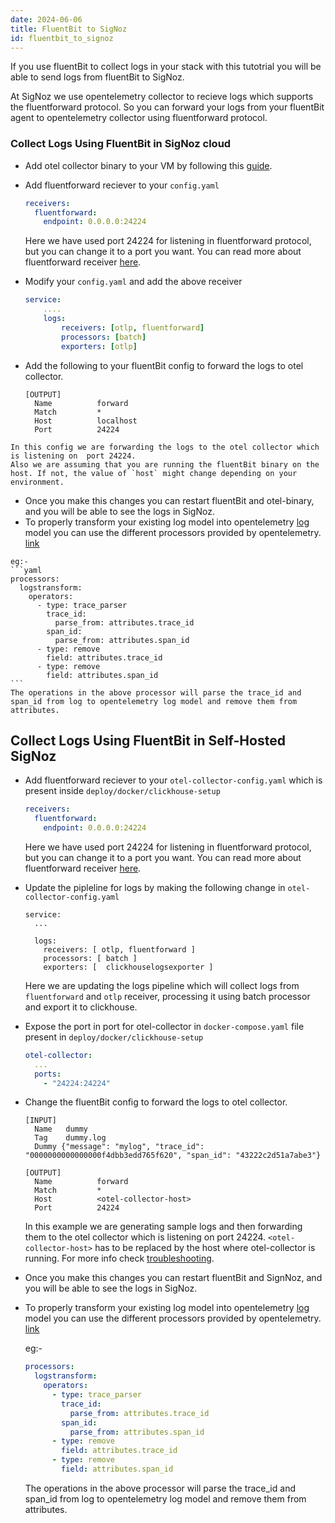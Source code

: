 ```yaml
---
date: 2024-06-06
title: FluentBit to SigNoz
id: fluentbit_to_signoz
---
```



If you use fluentBit to collect logs in your stack with this tutotrial you will be able to send logs from fluentBit to SigNoz.

At SigNoz we use opentelemetry collector to recieve logs which supports the fluentforward protocol. So you can forward your logs from your fluentBit agent to opentelemetry collector using fluentforward protocol.

### Collect Logs Using FluentBit in SigNoz cloud
  * Add otel collector binary to your VM by following this [guide](https://signoz.io/docs/tutorial/opentelemetry-binary-usage-in-virtual-machine/).
  * Add fluentforward reciever to your `config.yaml` 
    ```yaml
    receivers:
      fluentforward:
        endpoint: 0.0.0.0:24224
    ```
    Here we have used port 24224 for listening in fluentforward protocol, but you can change it to a port you want.
    You can read more about fluentforward receiver [here](https://github.com/open-telemetry/opentelemetry-collector-contrib/tree/main/receiver/fluentforwardreceiver).

  * Modify your `config.yaml` and add the above receiver
    ```yaml {4}
    service:
        ....
        logs:
            receivers: [otlp, fluentforward]
            processors: [batch]
            exporters: [otlp]
    ```
  *  Add the following to your fluentBit config to forward the logs to otel collector.
      ```
      [OUTPUT]
        Name          forward
        Match         *
        Host          localhost
        Port          24224
      ```
    In this config we are forwarding the logs to the otel collector which is listening on  port 24224.
    Also we are assuming that you are running the fluentBit binary on the host. If not, the value of `host` might change depending on your environment. 
  *  Once you make this changes you can restart fluentBit and otel-binary, and you will be able to see the logs in SigNoz.
  *  To properly transform your existing log model into opentelemetry [log](https://github.com/open-telemetry/opentelemetry-specification/blob/main/specification/logs/data-model.md) model you can use the different processors provided by opentelemetry. [link](/docs/userguide/logs#processors-available-for-processing-logs)
  
    eg:- 
    ```yaml
    processors:
      logstransform:
        operators:
          - type: trace_parser
            trace_id:
              parse_from: attributes.trace_id
            span_id:
              parse_from: attributes.span_id
          - type: remove
            field: attributes.trace_id
          - type: remove
            field: attributes.span_id
    ```
    The operations in the above processor will parse the trace_id and span_id from log to opentelemetry log model and remove them from attributes.


## Collect Logs Using FluentBit in Self-Hosted SigNoz
* Add fluentforward reciever to your `otel-collector-config.yaml` which is present inside `deploy/docker/clickhouse-setup`
    ```yaml
    receivers:
      fluentforward:
        endpoint: 0.0.0.0:24224
    ```
    Here we have used port 24224 for listening in fluentforward protocol, but you can change it to a port you want.
    You can read more about fluentforward receiver [here](https://github.com/open-telemetry/opentelemetry-collector-contrib/tree/main/receiver/fluentforwardreceiver).

* Update the pipleline for logs by making the following change in `otel-collector-config.yaml`
    ```
    service:
      ...

      logs:
        receivers: [ otlp, fluentforward ]
        processors: [ batch ]
        exporters: [  clickhouselogsexporter ]
    ```
    Here we are updating the logs pipeline which will collect logs from `fluentforward` and `otlp` receiver, processing it using batch processor and export it to clickhouse.
* Expose the port in port for otel-collector in `docker-compose.yaml` file present in `deploy/docker/clickhouse-setup`
  ```yaml
  otel-collector:
    ...
    ports:
      - "24224:24224"
  ```
* Change the fluentBit config to forward the logs to otel collector.
    ```
    [INPUT]
      Name   dummy
      Tag    dummy.log
      Dummy {"message": "mylog", "trace_id": "0000000000000000f4dbb3edd765f620", "span_id": "43222c2d51a7abe3"}

    [OUTPUT]
      Name          forward
      Match         *
      Host          <otel-collector-host>
      Port          24224
    ```
    In this example we are generating sample logs and then forwarding them to the otel collector which is listening on  port 24224.
    `<otel-collector-host>` has to be replaced by the host where otel-collector is running. For more info check [troubleshooting](/docs/install/troubleshooting#signoz-otel-collector-address-grid). 
*  Once you make this changes you can restart fluentBit and SignNoz, and you will be able to see the logs in SigNoz.
*  To properly transform your existing log model into opentelemetry [log](https://github.com/open-telemetry/opentelemetry-specification/blob/main/specification/logs/data-model.md) model you can use the different processors provided by opentelemetry. [link](/docs/userguide/logs#processors-available-for-processing-logs)
  
    eg:- 
    ```yaml
    processors:
      logstransform:
        operators:
          - type: trace_parser
            trace_id:
              parse_from: attributes.trace_id
            span_id:
              parse_from: attributes.span_id
          - type: remove
            field: attributes.trace_id
          - type: remove
            field: attributes.span_id
    ```
    The operations in the above processor will parse the trace_id and span_id from log to opentelemetry log model and remove them from attributes.